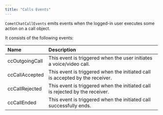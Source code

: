 ```yaml
---
title: "Calls Events"
---
```


`CometChatCallEvents` emits events when the logged-in user executes some action on a call object.

It consists of the following events:

| Name           | Description                                                                  |
| :-------------- | :---------------------------------------------------------------------------- |
| ccOutgoingCall | This event is triggered when the user initiates a voice/video call.          |
| ccCallAccepted | This event is triggered when the initiated call is accepted by the receiver. |
| ccCallRejected | This event is triggered when the initiated call is rejected by the receiver. |
| ccCallEnded    | This event is triggered when the initiated call successfully ends.           |

